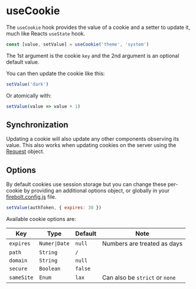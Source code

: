 <Metadata
  title='Reference: useCookie'
  description='API Reference for the useCookie hook in Firebolt.'
/>

# useCookie

The `useCookie` hook provides the value of a cookie and a setter to update it, much like Reacts `useState` hook.

```jsx
const [value, setValue] = useCookie('theme', 'system')
```

The 1st argument is the cookie `key` and the 2nd argument is an optional default value.

You can then update the cookie like this:

```jsx
setValue('dark')
```

Or atomically with:

```jsx
setValue(value => value + 1)
```

## Synchronization

Updating a cookie will also update any other components observing its value. This also works when updating cookies on the server using the [Request](/docs/ref/request) object.

## Options

By default cookies use session storage but you can change these per-cookie by providing an additional options object, or globally in your [firebolt.config.js](/docs/ref/config) file.

```jsx
setValue(authToken, { expires: 30 })
```

Available cookie options are:

| Key        | Type          | Default | Note                           |
| ---------- | ------------- | ------- | ------------------------------ |
| `expires`  | `Numer\|Date` | `null`  | Numbers are treated as days    |
| `path`     | `String`      | `/`     |                                |
| `domain`   | `String`      | `null`  |                                |
| `secure`   | `Boolean`     | `false` |                                |
| `sameSite` | `Enum`        | `lax`   | Can also be `strict` or `none` |

